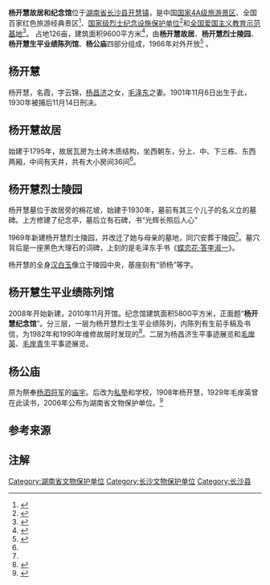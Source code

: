 '''杨开慧故居和纪念馆'''位于[[湖南省|湖南省]][[长沙县|长沙县]][[开慧镇|开慧镇]]，是中国[[国家4A级旅游景区|国家4A级旅游景区]]、全国百家红色旅游经典景区<ref>{{cite web|url=http://www.crt.com.cn/ybgjq.html|title=一百个红色旅游经典景区|access-date=2020-08-24|archive-date=2020-02-15|archive-url=https://web.archive.org/web/20200215000550/http://www.crt.com.cn/ybgjq.html|dead-url=no}}</ref>、[[全国重点烈士纪念建筑物保护单位|国家级烈士纪念设施保护单位]]<ref>{{cite web|url=http://news.changsha.cn/html/187/20160921/460910_m.html|title=长沙3处列入我国公布的第六批国家级烈士纪念设施}}</ref>和[[全国爱国主义教育示范基地|全国爱国主义教育示范基地]]<ref>{{cite web|url=https://hn.rednet.cn/content/2019/09/18/5982258.html|title=杨开慧故居入选全国爱国主义教育示范基地|access-date=2020-08-24|archive-date=2019-09-20|archive-url=https://web.archive.org/web/20190920102853/https://hn.rednet.cn/content/2019/09/18/5982258.html|dead-url=no}}</ref>。
占地126亩，建筑面积9600平方米<ref name=hnchinanews>{{cite web|url=http://www.hn.chinanews.com/news/2018/0326/329664.html|title=杨开慧故居及纪念馆|access-date=2020-08-24|archive-date=2021-03-02|archive-url=https://web.archive.org/web/20210302014548/http://www.hn.chinanews.com/news/2018/0326/329664.html|dead-url=no}}</ref>，由'''杨开慧故居'''、'''杨开慧烈士陵园'''、'''杨开慧生平业绩陈列馆'''、'''杨公庙'''四部分组成，1966年对外开放<ref name=dswxyjy>{{cite web|url=http://www.dswxyjy.org.cn/n/2013/0812/c222137-22534269.html|title=杨开慧故居和纪念馆（湖南篇）}}</ref>
。

==杨开慧==
{{main|杨开慧}}
杨开慧，名霞，字云锦，[[杨昌济|杨昌济]]之女，[[毛泽东|毛泽东]]之妻。1901年11月6日出生于此，1930年被捕后11月14日刑决。

==杨开慧故居==
始建于1795年，故居瓦房为土砖木质结构，坐西朝东，分上、中、下三栋、东西两厢，中间有天井，共有大小房间36间<ref name=dswxyjy/>。

==杨开慧烈士陵园==
杨开慧墓位于故居旁的棉花坡，始建于1930年，墓前有其三个儿子的名义立的墓碑。上方修建了纪念亭，墓后立有石碑，书“光辉长照后人心”

1969年新建杨开慧烈士陵园，并改迁了她与母亲的墓地，同穴安葬于陵园<ref name=dswxyjy/>。墓穴背后是一座黑色大理石的词碑，上刻的是毛泽东手书《[[蝶恋花·答李淑一|蝶恋花·答李淑一]]》。

杨开慧的全身[[汉白玉|汉白玉]]像立于陵园中央，基座刻有“骄杨”等字。

==杨开慧生平业绩陈列馆==
2008年开始新建，2010年11月开馆。纪念馆建筑面积5800平方米，正面题“'''杨开慧纪念馆'''”。分三层，一层为杨开慧烈士生平业绩陈列，内陈列有生前手稿及书信，为1982年和1990年维修故居时发现的<ref>{{cite web|url=http://www.hunantoday.cn/article/202004/202004030648111962.html|title=杨开慧故居：“牺牲我小，成功我大”}}</ref>。二层为杨昌济生平事迹展览和[[毛岸英|毛岸英]]、[[毛岸青|毛岸青]]生平事迹展览。

==杨公庙==
原为祭奉[[杨泗将军|杨泗将军]]{{notetag|民间传说斩孽龙的英雄}}的[[庙宇|庙宇]]。后改为[[私塾|私塾]]和学校，1908年杨开慧，1929年毛岸英曾在此读书，2006年公布为湖南省文物保护单位。<ref>{{cite web|url=http://www.txhn.net/hnzt/csjz/201107/t20110704_10939.htm|title=杨公庙|access-date=2020-08-24|archive-date=2015-04-07|archive-url=https://web.archive.org/web/20150407014404/http://txhn.net/hnzt/csjz/201107/t20110704_10939.htm|dead-url=no}}</ref>

==参考来源==
{{reflist}}
==注解==
<references group="註" />
{{长沙文物}}
{{长沙市境内的湖南省文物保护单位}}

[[Category:湖南省文物保护单位|Category:湖南省文物保护单位]]
[[Category:长沙文物保护单位|Category:长沙文物保护单位]]
[[Category:长沙县|Category:长沙县]]